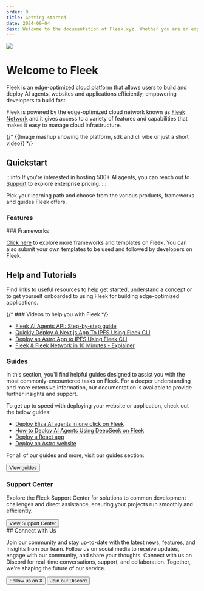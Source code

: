 ```yaml
---
order: 0
title: Getting started
date: 2024-09-04
desc: Welcome to the documentation of Fleek.xyz. Whether you are an expert or an absolute beginner, you'll find your answers here.
---
```



![](./docs-hero-fleek.svg)

# Welcome to Fleek

Fleek is an edge-optimized cloud platform that allows users to build and deploy AI agents, websites and applications efficiently, empowering developers to build fast.

Fleek is powered by the edge-optimized cloud network known as [Fleek Network](/docs/infrastructure/) and it gives access to a variety of features and capabilities that makes it easy to manage cloud infrastructure.

{/* {{Image mashup showing the platform, sdk and cli vibe or just a short video}} */}

<div className="my-12 bg-gray-dark-6 p-[1px]" />

## Quickstart

:::info
If you're interested in hosting 500+ AI agents, you can reach out to [Support](/requests/new/) to explore enterprise pricing.
:::

Pick your learning path and choose from the various products, frameworks and guides Fleek offers.

### Features

<div className='grid grid-cols-1 lg:grid-cols-2 gap-12 mb-12'>

<DocIntroCard
  title="AI agent hosting"
  description="Easily deploy, manage, edit and control Eliza AI agents on Fleek"
  href="/docs/ai-agents/"
/>

<DocIntroCard
  title="Hosting on Fleek"
  description="Easily upload, maintain, store and serve apps on one unified interface"
  href="/docs/platform/hosting"
/>
<DocIntroCard
  title="Fleek Functions"
  description="Execute server-side code using Fleek Network’s on-chain cloud infrastructure"
  href="/docs/platform/fleek-functions"
/>
<DocIntroCard
  title="Fullstack Next.js on Fleek"
  description="Enables seamless deployment of server-side Next.js applications on Fleek"
  href="/docs/cli/fleek-next-adapter"
/>
<DocIntroCard
  title="Fleek Edge SGX"
  description="Enable secure compute capabilities using Trusted Execution Environments (TEEs)"
  href="/docs/cli/edge-sgx"
/>
<DocIntroCard
  title="Fleek CLI"
  description="Interact with all our product services directly from your terminal"
  href="/docs/cli/"
/>
<DocIntroCard
  title="Fleek SDK"
  description="TypeScript library that allows you to interact with Fleek’s services"
  href="/docs/sdk/"
/>

</div>
### Frameworks

<div className="mb-12 grid grid-cols-2 gap-12 lg:grid-cols-3">
  <DocIntroCard
    title="Eliza"
    href="https://fleek.xyz/eliza/"
    icon="/images/eliza.jpeg"
  />
  <DocIntroCard
    title="Next.js"
    href="https://fleek.xyz/templates/fullstack-nextjs-template/"
    icon="/svg/nextjs-icon.svg"
  />
  <DocIntroCard
    title="Astro"
    href="https://fleek.xyz/templates/astro-boilerplate/"
    icon="/svg/astro-icon.svg"
  />
  <DocIntroCard
    title="Gatsby"
    href="https://fleek.xyz/templates/gatsby-boilerplate/"
    icon="/svg/gatsby-icon.svg"
  />
  <DocIntroCard
    title="Nuxt"
    href="https://fleek.xyz/templates/nuxt-boilerplate/"
    icon="/svg/nuxt-icon.svg"
  />
  <DocIntroCard
    title="Vue"
    href="https://fleek.xyz/templates/vue-boilerplate/"
    icon="/svg/vue-icon.svg"
  />
</div>

[Click here](https://fleek.xyz/templates/) to explore more frameworks and templates on Fleek.
You can also submit your own templates to be used and followed by developers on Fleek.

<div className="my-12 bg-gray-dark-6 p-[1px]" />

## Help and Tutorials

Find links to useful resources to help get started, understand a concept or to get yourself onboarded
to using Fleek for building edge-optimized applications.

{/* ### Videos to help you with Fleek */}

- [Fleek AI Agents API: Step-by-step guide](/guides/fleek-ai-agents-api)
- [Quickly Deploy A Next.js App To IPFS Using Fleek CLI](https://www.youtube.com/watch?v=ZR6hoLODDvI)
- [Deploy an Astro App to IPFS Using Fleek CLI](https://www.youtube.com/watch?v=PejRu-zaJtY)
- [Fleek & Fleek Network in 10 Minutes - Explainer](https://www.youtube.com/watch?v=1zwwyTQ8JIM)

### Guides

In this section, you'll find helpful guides designed to assist you with the most commonly-encountered tasks on Fleek. For a deeper understanding and more extensive information, our documentation is available to provide further insights and support.

To get up to speed with deploying your website or application, check out the below guides:

- [Deploy Eliza AI agents in one click on Fleek
  ](/guides/eliza-guide)
- [How to Deploy AI Agents Using DeepSeek on Fleek
  ](/guides/deploy-ai-agent-deepseek-fleek)
- [Deploy a React app](/docs/platform/frameworks#host-a-react-app)
- [Deploy an Astro website](/docs/platform/frameworks#host-a-react-app)

For all of our guides and more, visit our guides section:

<div className="w-fit">
  <Button
    variant="secondary"
    href="/guides"
    target="_blank"
    rel="noopener noreferrer"
  >
    View guides
  </Button>
</div>

### Support Center

Explore the Fleek Support Center for solutions to common development challenges and direct assistance, ensuring your projects run smoothly and efficiently.

<div className="w-fit">
  <Button
    variant="secondary"
    href="/support"
    target="_blank"
    rel="noopener noreferrer"
  >
    View Support Center
  </Button>
</div>

<div className="my-12 bg-gray-dark-6 p-[1px]" />
## Connect with Us

Join our community and stay up-to-date with the latest news, features, and insights from our team. Follow us on social media to receive updates, engage with our community, and share your thoughts. Connect with us on Discord for real-time conversations, support, and collaboration. Together, we're shaping the future of our service.

<div className="justify-left mb-32 mt-12 flex flex-col gap-16 sm:flex-row">
  <Button
    variant="secondary"
    href="https://x.com/fleek"
    target="_blank"
    rel="noopener noreferrer"
  >
    Follow us on X
  </Button>
  <Button
    variant="secondary"
    href="https://discord.gg/fleek"
    target="_blank"
    rel="noopener noreferrer"
  >
    Join our Discord
  </Button>
</div>
